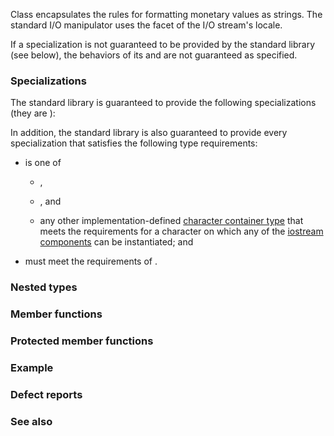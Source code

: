{{cpp/title|money_put}}
{{cpp/locale/money_put/navbar}}
{{ddcl|header=locale|1=
template&lt; 
    class CharT,
    class OutputIt = std::ostreambuf_iterator&lt;CharT&gt;
&gt; class money_put;
}}

Class {{tt|std::money_put}} encapsulates the rules for formatting monetary values as strings. The standard I/O manipulator {{lc|std::put_money}} uses the {{tt|std::money_put}} facet of the I/O stream's locale.

{{inheritance diagram/std-money_put}}

If a {{tt|std::money_put}} specialization is not guaranteed to be provided by the standard library (see below), the behaviors of its {{lc|put()}} and {{lc|do_put()}} are not guaranteed as specified.

===Specializations===
The standard library is guaranteed to provide the following specializations (they are {{rlp|locale|required to be implemented by any locale object}}):
{{dsc begin}}
{{dsc header|locale}}
{{dsc|{{c/core|std::money_put&lt;char&gt;}}|creates narrow string representations of monetary values}}
{{dsc|{{c/core|std::money_put&lt;wchar_t&gt;}}|creates wide string representations of monetary values}}
{{dsc end}}

In addition, the standard library is also guaranteed to provide every specialization that satisfies the following type requirements:
* {{tt|CharT}} is one of
** {{c/core|char}},
** {{c/core|wchar_t}}, and
** any other implementation-defined [[cpp/string|character container type]] that meets the requirements for a character on which any of the [[cpp/io|iostream components]] can be instantiated; and
* {{tt|OutputIt}} must meet the requirements of {{named req|OutputIterator}}.

===Nested types===
{{dsc begin}}
{{dsc hitem|Type|Definition}}
{{dsc|{{tt|char_type}}|{{tt|CharT}}}}
{{dsc|{{tt|string_type}}|{{c/core|std::basic_string&lt;CharT&gt;}}}}
{{dsc|{{tt|iter_type}}|{{tt|OutputIt}}}}
{{dsc end}}

{{cpp/locale/facet data members}}

===Member functions===
{{dsc begin}}
{{dsc mem ctor|cpp/locale/money_put/money_put|constructs a new {{tt|money_put}} facet}}
{{dsc mem fun|cpp/locale/money_put/put|invokes {{tt|do_put}}}}
{{dsc end}}

===Protected member functions===
{{dsc begin}}
{{dsc prot mem dtor|cpp/locale/money_put/~money_put|destructs a {{tt|money_put}} facet}}
{{dsc inc|cpp/locale/money_put/dsc do_put}}
{{dsc end}}

===Example===
{{example
|code=
#include &lt;iomanip&gt;
#include &lt;iostream&gt;
#include &lt;iterator&gt;
#include &lt;locale&gt;

int main()
{
    // using the I/O manipulator
    std::cout.imbue(std::locale("en_US.UTF-8"));
    std::cout &lt;&lt; "American locale: "
              &lt;&lt; std::showbase &lt;&lt; std::put_money(12345678.9) &lt;&lt; '\n';
    
    // using the facet directly
    std::cout.imbue(std::locale("de_DE.UTF-8"));
    std::cout &lt;&lt; "German locale: ";
    auto&amp; f = std::use_facet&lt;std::money_put&lt;char&gt;&gt;(std::cout.getloc());
    f.put({std::cout}, false, std::cout, std::cout.fill(), 12345678.9);
    std::cout &lt;&lt; '\n';
}
|output=
American locale: $123,456.79
German locale: 123.456,79 €
}}

===Defect reports===
{{dr list begin}}
{{dr list item|wg=lwg|dr=427|std=C++98|before={{tt|money_put}} was guaranteed to accept any {{tt|CharT}} that&lt;br&gt;meets the requirements for a character on which&lt;br&gt;any of the iostream components can be instantiated|after=only guarantees to accept {{c/core|char}},&lt;br&gt;{{c/core|wchar_t}} and other implementation-&lt;br&gt;defined character types}}
{{dr list item|wg=lwg|dr=2392|std=C++98|before=only character type {{tt|CharT}} could be&lt;br&gt;guaranteed to be accepted by {{tt|money_put}}|after=can guarantee to accept implementation-&lt;br&gt;defined character container types}}
{{dr list end}}

===See also===
{{dsc begin}}
{{dsc inc|cpp/locale/dsc moneypunct}}
{{dsc inc|cpp/locale/dsc money_get}}
{{dsc inc|cpp/io/manip/dsc put_money}}
{{dsc end}}

{{langlinks|de|es|fr|it|ja|pt|ru|zh}}